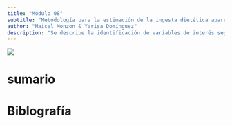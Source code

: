 ```yaml
---
title: "Módulo 08"
subtitle: "Metodología para la estimación de la ingesta dietética aparente: identificación de variables de interés según módulos HCES seleccionados: tipo de alimento, cantidad, frecuencia, miembros del hogar típico."
author: "Maicel Monzon & Yarisa Domínguez"
description: "Se describe la identificación de variables de interés según módulos HCES seleccionados como el tipo de alimento, cantidad, frecuencia, miembros del hogar típico."
---
```


![](/static/images/modulo08.png){fig-align="center"}

# sumario

# Biblografía
